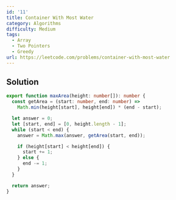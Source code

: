 ```yaml
---
id: '11'
title: Container With Most Water
category: Algorithms
difficulty: Medium
tags:
  - Array
  - Two Pointers
  - Greedy
url: https://leetcode.com/problems/container-with-most-water
---
```


## Solution

```typescript showLineNumbers
export function maxArea(height: number[]): number {
  const getArea = (start: number, end: number) =>
    Math.min(height[start], height[end]) * (end - start);

  let answer = 0;
  let [start, end] = [0, height.length - 1];
  while (start < end) {
    answer = Math.max(answer, getArea(start, end));

    if (height[start] < height[end]) {
      start += 1;
    } else {
      end -= 1;
    }
  }

  return answer;
}
```
